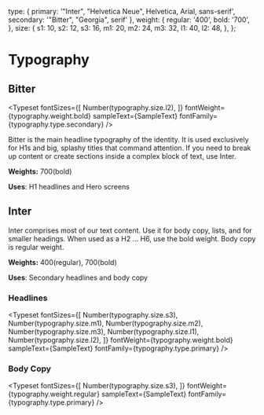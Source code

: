 
<Meta title="Design Tokens/Typography" />

  type: {
    primary: '"Inter", "Helvetica Neue", Helvetica, Arial, sans-serif',
    secondary: '"Bitter", "Georgia", serif'
  },
  weight: {
    regular: '400',
    bold: '700',
  },
  size: {
    s1: 10,
    s2: 12,
    s3: 16,
    m1: 20,
    m2: 24,
    m3: 32,
    l1: 40,
    l2: 48,
  },
};


# Typography

## Bitter
<Typeset
  fontSizes={[
    Number(typography.size.l2),
  ]}
  fontWeight={typography.weight.bold}
  sampleText={SampleText}
  fontFamily={typography.type.secondary}
/>

Bitter is the main headline typography of the identity. It is used exclusively for H1s and big, splashy titles that command attention. If you need to break up content or create sections inside a complex block of text, use Inter.

**Weights:** 700(bold)

**Uses**: H1 headlines and Hero screens

## Inter
Inter comprises most of our text content. Use it for body copy, lists, and for smaller headings. When used as a H2 ... H6, use the bold weight. Body copy is regular weight.

**Weights:** 400(regular), 700(bold)

**Uses**: Secondary headlines and body copy


### Headlines
<Typeset
  fontSizes={[
    Number(typography.size.s3),
    Number(typography.size.m1),
    Number(typography.size.m2),
    Number(typography.size.m3),
    Number(typography.size.l1),
    Number(typography.size.l2),
  ]}
  fontWeight={typography.weight.bold}
  sampleText={SampleText}
  fontFamily={typography.type.primary}
/>

### Body Copy
<Typeset
  fontSizes={[
    Number(typography.size.s3),
  ]}
  fontWeight={typography.weight.regular}
  sampleText={SampleText}
  fontFamily={typography.type.primary}
/>